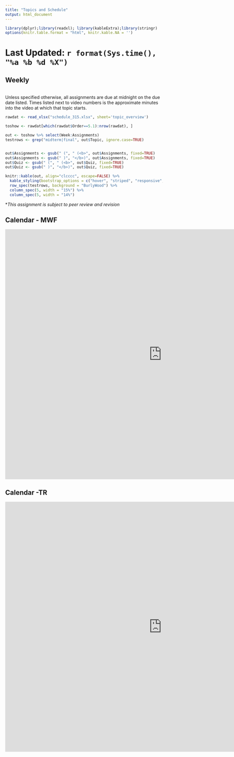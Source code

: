 ```yaml
---
title: "Topics and Schedule"
output: html_document
---
```

```r
library(dplyr);library(readxl); library(kableExtra);library(stringr)
options(knitr.table.format = "html", knitr.kable.NA = '') 
```

# Last Updated: `r format(Sys.time(), "%a %b %d %X")` {.tabset .tabset-fade .tabset-pills}

## Weekly

<br>
Unless specified otherwise, all assignments are due at midnight on the due date listed.
Times listed next to video numbers is the approximate minutes into the video at which that topic starts.
<br>
```r
rawdat <- read_xlsx("schedule_315.xlsx", sheet='topic_overview')

toshow <- rawdat[which(rawdat$Order==5.1):nrow(rawdat), ]
```
  
```r
out <- toshow %>% select(Week:Assignments)
testrows <- grep("midterm|final", out$Topic, ignore.case=TRUE)


out$Assignments <- gsub(" (", " (<b>", out$Assignments, fixed=TRUE)
out$Assignments <- gsub(" )", "</b>)", out$Assignments, fixed=TRUE)
out$Quiz <- gsub(" (", " (<b>", out$Quiz, fixed=TRUE)
out$Quiz <- gsub(" )", "</b>)", out$Quiz, fixed=TRUE)

knitr::kable(out, align="clcccc", escape=FALSE) %>% 
  kable_styling(bootstrap_options = c("hover", "striped", "responsive", "bordered")) %>% 
  row_spec(testrows, background = "BurlyWood") %>% 
  column_spec(5, width = "15%") %>% 
  column_spec(5, width = "14%")
```

*_This assignment is subject to peer review and revision_



## Calendar - MWF

<iframe src="https://calendar.google.com/calendar/embed?showCalendars=0&amp;height=800&amp;wkst=1&amp;bgcolor=%23FFFFFF&amp;src=mail.csuchico.edu_16sj77sfemp9kqgis2g89j91e0%40group.calendar.google.com&amp;color=%23182C57&amp;ctz=America%2FLos_Angeles" style="border-width:0" width="1000" height="800" frameborder="0" scrolling="no"></iframe>

## Calendar -TR

<iframe src="https://calendar.google.com/calendar/embed?showCalendars=0&amp;height=800&amp;wkst=1&amp;bgcolor=%23FFFFFF&amp;src=mail.csuchico.edu_nc66paji5lqqmd6uqfu1sdfvls%40group.calendar.google.com&amp;color=%2323164E&amp;ctz=America%2FLos_Angeles" style="border-width:0" width="1000" height="800" frameborder="0" scrolling="no"></iframe>